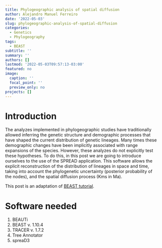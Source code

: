```yaml
---
title: Phylogeographic analysis of spatial diffusion
author: Alejandro Manuel Ferreiro
date: '2022-05-03'
slug: phylogeographic-analysis-of-spatial-diffusion
categories:
  - Genetics
  - Phylogeography
tags:
  - BEAST
subtitle: ''
summary: ''
authors: []
lastmod: '2022-05-03T09:57:13-03:00'
featured: no
image:
  caption: ''
  focal_point: ''
  preview_only: no
projects: []
---
```

# Introduction
The analyzes implemented in phylogeographic studies have traditionally allowed inferring the genetic structure and demographic processes that have shaped the current distribution of genetic lineages. Many times these demographic changes have been implicitly associated with range expansions of the species. However, these analyzes do not explicitly test these hypotheses. To do this, in this post we are going to introduce ourselves to the use of the SPREAD application. This software allows the explicit reconstruction of the distribution of lineages in space and time, taking into account the phylogenetic uncertainty (posterior probability of the nodes), and the spatial diffusion process (Kms in Ma).

This post is an adaptation of [BEAST tutorial ](http://beast.community/workshop_continuous_diffusion_yfv).

# Software needed
  1. BEAUTi
  1. BEAST v. 1.10.4
  1. TRACER v. 1.7.2
  1. Tree Annotator
  1. spreaD3
  

